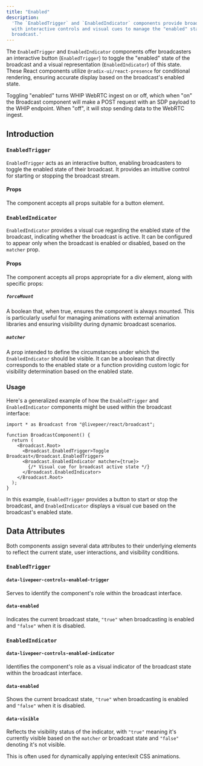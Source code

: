 ```yaml
---
title: "Enabled"
description:
  'The `EnabledTrigger` and `EnabledIndicator` components provide broadcasters
  with interactive controls and visual cues to manage the "enabled" state of the
  broadcast.'
---
```


The `EnabledTrigger` and `EnabledIndicator` components offer broadcasters an
interactive button (`EnabledTrigger`) to toggle the "enabled" state of the
broadcast and a visual representation (`EnabledIndicator`) of this state. These
React components utilize `@radix-ui/react-presence` for conditional rendering,
ensuring accurate display based on the broadcast's enabled state.

<Info>
  Toggling "enabled" turns WHIP WebRTC ingest on or off, which when "on" the
  Broadcast component will make a POST request with an SDP payload to the WHIP
  endpoint. When "off", it will stop sending data to the WebRTC ingest.
</Info>

## Introduction

### `EnabledTrigger`

`EnabledTrigger` acts as an interactive button, enabling broadcasters to toggle
the enabled state of their broadcast. It provides an intuitive control for
starting or stopping the broadcast stream.

#### Props

The component accepts all props suitable for a button element.

### `EnabledIndicator`

`EnabledIndicator` provides a visual cue regarding the enabled state of the
broadcast, indicating whether the broadcast is active. It can be configured to
appear only when the broadcast is enabled or disabled, based on the `matcher`
prop.

#### Props

The component accepts all props appropriate for a div element, along with
specific props:

##### `forceMount`

A boolean that, when true, ensures the component is always mounted. This is
particularly useful for managing animations with external animation libraries
and ensuring visibility during dynamic broadcast scenarios.

##### `matcher`

A prop intended to define the circumstances under which the `EnabledIndicator`
should be visible. It can be a boolean that directly corresponds to the enabled
state or a function providing custom logic for visibility determination based on
the enabled state.

### Usage

Here's a generalized example of how the `EnabledTrigger` and `EnabledIndicator`
components might be used within the broadcast interface:

```tsx
import * as Broadcast from "@livepeer/react/broadcast";

function BroadcastComponent() {
  return (
    <Broadcast.Root>
      <Broadcast.EnabledTrigger>Toggle Broadcast</Broadcast.EnabledTrigger>
      <Broadcast.EnabledIndicator matcher={true}>
        {/* Visual cue for broadcast active state */}
      </Broadcast.EnabledIndicator>
    </Broadcast.Root>
  );
}
```

In this example, `EnabledTrigger` provides a button to start or stop the
broadcast, and `EnabledIndicator` displays a visual cue based on the broadcast's
enabled state.

## Data Attributes

Both components assign several data attributes to their underlying elements to
reflect the current state, user interactions, and visibility conditions.

### `EnabledTrigger`

#### `data-livepeer-controls-enabled-trigger`

Serves to identify the component's role within the broadcast interface.

#### `data-enabled`

Indicates the current broadcast state, `"true"` when broadcasting is enabled and
`"false"` when it is disabled.

### `EnabledIndicator`

#### `data-livepeer-controls-enabled-indicator`

Identifies the component's role as a visual indicator of the broadcast state
within the broadcast interface.

#### `data-enabled`

Shows the current broadcast state, `"true"` when broadcasting is enabled and
`"false"` when it is disabled.

#### `data-visible`

Reflects the visibility status of the indicator, with `"true"` meaning it's
currently visible based on the `matcher` or broadcast state and `"false"`
denoting it's not visible.

This is often used for dynamically applying enter/exit CSS animations.
